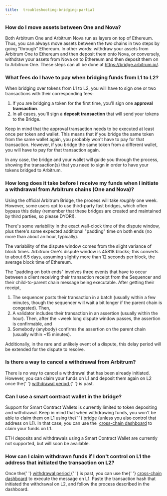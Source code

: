 ```yaml
---
title:  troubleshooting-bridging-partial
---
```


### How do I move assets between One and Nova?

<p>
  Both Arbitrum One and Arbitrum Nova run as layers on top of Ethereum. Thus, you can always move
  assets between the two chains in two steps by going "through" Ethereum. In other words: withdraw
  your assets from Arbitrum One to Ethereum and then deposit them onto Nova, or conversely, withdraw
  your assets from Nova on to Ethereum and then deposit them on to Arbitrum One. These steps can all
  be done at <a href="https://bridge.arbitrum.io/">https://bridge.arbitrum.io/</a>.
</p>

<p>

</p>

### What fees do I have to pay when bridging funds from L1 to L2?

<p>
  When bridging over tokens from L1 to L2, you will have to sign one or two transactions with their
  corresponding fees:
</p>

<ol>
<li>If you are bridging a token for the first time, you'll sign one <strong>approval transaction</strong>.</li>
<li>In all cases, you'll sign a <strong>deposit transaction</strong> that will send your tokens to the Bridge.</li>
</ol>
<p>

</p>

<p>
  Keep in mind that the approval transaction needs to be executed at least once per token and
  wallet. This means that if you bridge the same token from the same wallet again, you probably
  won't have to pay for that transaction. However, if you bridge the same token from a different
  wallet, you will have to pay for that transaction again.
</p>

<p>

</p>

<p>
  In any case, the bridge and your wallet will guide you through the process, showing the
  transaction(s) that you need to sign in order to have your tokens bridged to Arbitrum.
</p>

<p>

</p>

### How long does it take before I receive my funds when I initiate a withdrawal from Arbitrum chains (One and Nova)?

<p>
  Using the official Arbitrum Bridge, the process will take <em>roughly</em> one week. However, some
  users opt to use third-party fast bridges, which often bypass this delay (remember that these
  bridges are created and maintained by third parties, so please DYOR!).
</p>

<p>
  There's some variability in the exact wall-clock time of the dispute window, plus there's some
  expected additional "padding" time on both ends (no more than about an hour, typically).
</p>

<p>
  The variability of the dispute window comes from the slight variance of block times. Arbitrum
  One's dispute window is 45818 blocks; this converts to about 6.5 days, assuming slightly more than
  12 seconds per block, the average block time of Ethereum.
</p>

<p>
  The "padding on both ends" involves three events that have to occur between a client receiving
  their transaction receipt from the Sequencer and their child-to-parent chain message being
  executable. After getting their receipt,
</p>

<ol>
  <li>
    The sequencer posts their transaction in a batch (usually within a few minutes, though the
    sequencer will wait a bit longer if the parent chain is congested). Then,
  </li>
  <li>
    A validator includes their transaction in an assertion (usually within the hour). Then, after
    the ~week long dispute window passes, the assertion is confirmable, and
  </li>
  <li>
    Somebody (anybody) confirms the assertion on the parent chain (usually within ~15 minutes).
  </li>
</ol>
<p>
  Additionally, in the rare and unlikely event of a dispute, this delay period will be extended for
  the dispute to resolve.
</p>

### Is there a way to cancel a withdrawal from Arbitrum?

<p>
  There is no way to cancel a withdrawal that has been already initiated. However, you can claim
  your funds on L1 and deposit them again on L2 once the{' '}
  <a href="https://developer.arbitrum.io/learn-more/faq#why-was-one-week-chosen-for-arbitrum-ones-dispute-window">
    withdrawal period
  </a>{' '}
  is past.
</p>

<p>

</p>

### Can I use a smart contract wallet in the bridge?

<p>
  Support for Smart Contract Wallets is currently limited to token depositing and withdrawal. Keep
  in mind that when withdrawing funds, you won't be able to claim them on L1 using the{' '}
  <a href="https://bridge.arbitrum.io/">bridge</a> (unless you also control that address on L1). In
  that case, you can use the 
  <a href="https://retryable-dashboard.arbitrum.io/tx">cross-chain dashboard</a> to claim your funds
  on L1.
</p>

<p>
  ETH deposits and withdrawals using a Smart Contract Wallet are currently not supported, but will
  soon be available.
</p>

<p>

</p>

### How can I claim withdrawn funds if I don't control on L1 the address that initiated the transaction on L2?

<p>
  Once the{' '}
  <a href="https://developer.arbitrum.io/learn-more/faq#why-was-one-week-chosen-for-arbitrum-ones-dispute-window">
    withdrawal period
  </a>{' '}
  is past, you can use the{' '}
  <a href="https://retryable-dashboard.arbitrum.io/tx">cross-chain dashboard</a> to execute the
  message on L1. Paste the transaction hash that initiated the withdrawal on L2, and follow the
  process described in the dashboard.
</p>

<p>

</p>
